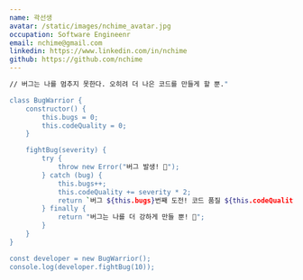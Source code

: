 ```yaml
---
name: 곽선생
avatar: /static/images/nchime_avatar.jpg
occupation: Software Engineenr
email: nchime@gmail.com
linkedin: https://www.linkedin.com/in/nchime
github: https://github.com/nchime
---
```



```bash
// 버그는 나를 멈추지 못한다. 오히려 더 나은 코드를 만들게 할 뿐."

class BugWarrior {
    constructor() {
        this.bugs = 0;
        this.codeQuality = 0;
    }

    fightBug(severity) {
        try {
            throw new Error("버그 발생! 🐛");
        } catch (bug) {
            this.bugs++;
            this.codeQuality += severity * 2;
            return `버그 ${this.bugs}번째 도전! 코드 품질 ${this.codeQuality}% 상승 💪`;
        } finally {
            return "버그는 나를 더 강하게 만들 뿐! 🚀";
        }
    }
}

const developer = new BugWarrior();
console.log(developer.fightBug(10));


```
